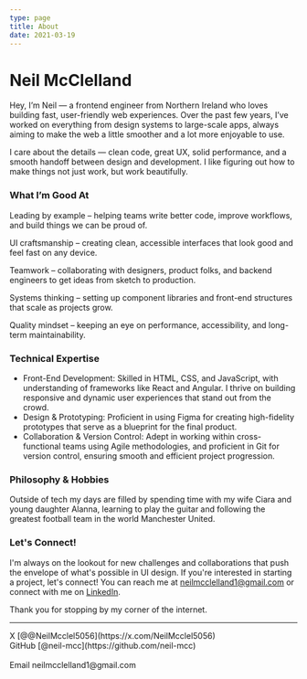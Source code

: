 ```yaml
---
type: page
title: About
date: 2021-03-19
---
```


# Neil McClelland

Hey, I’m Neil — a frontend engineer from Northern Ireland who loves building fast, user-friendly web experiences. Over the past few years, I’ve worked on everything from design systems to large-scale apps, always aiming to make the web a little smoother and a lot more enjoyable to use.

I care about the details — clean code, great UX, solid performance, and a smooth handoff between design and development. I like figuring out how to make things not just work, but work beautifully.

### What I’m Good At

Leading by example – helping teams write better code, improve workflows, and build things we can be proud of.

UI craftsmanship – creating clean, accessible interfaces that look good and feel fast on any device.

Teamwork – collaborating with designers, product folks, and backend engineers to get ideas from sketch to production.

Systems thinking – setting up component libraries and front-end structures that scale as projects grow.

Quality mindset – keeping an eye on performance, accessibility, and long-term maintainability.

### Technical Expertise
- Front-End Development: Skilled in HTML, CSS, and JavaScript, with understanding of frameworks like React and Angular. I thrive on building responsive and dynamic user experiences that stand out from the crowd.
- Design & Prototyping: Proficient in using Figma for creating high-fidelity prototypes that serve as a blueprint for the final product.
- Collaboration & Version Control: Adept in working within cross-functional teams using Agile methodologies, and proficient in Git for version control, ensuring smooth and efficient project progression.

### Philosophy & Hobbies
Outside of tech my days are filled by spending time with my wife Ciara and young daughter Alanna, learning to play the guitar and following the greatest football team in the world Manchester United.

### Let's Connect!
I'm always on the lookout for new challenges and collaborations that push the envelope of what's possible in UI design. If you're interested in starting a project, let's connect! You can reach me at neilmcclelland1@gmail.com or connect with me on [LinkedIn](https://www.linkedin.com/in/neil-mcclelland-118a06107/).

Thank you for stopping by my corner of the internet.



---

<div>
  X [@@NeilMcclel5056](https://x.com/NeilMcclel5056)
  <br />
  GitHub [@neil-mcc](https://github.com/neil-mcc)
  <br />
  <br />
  Email neilmcclelland1@gmail.com
</div>
